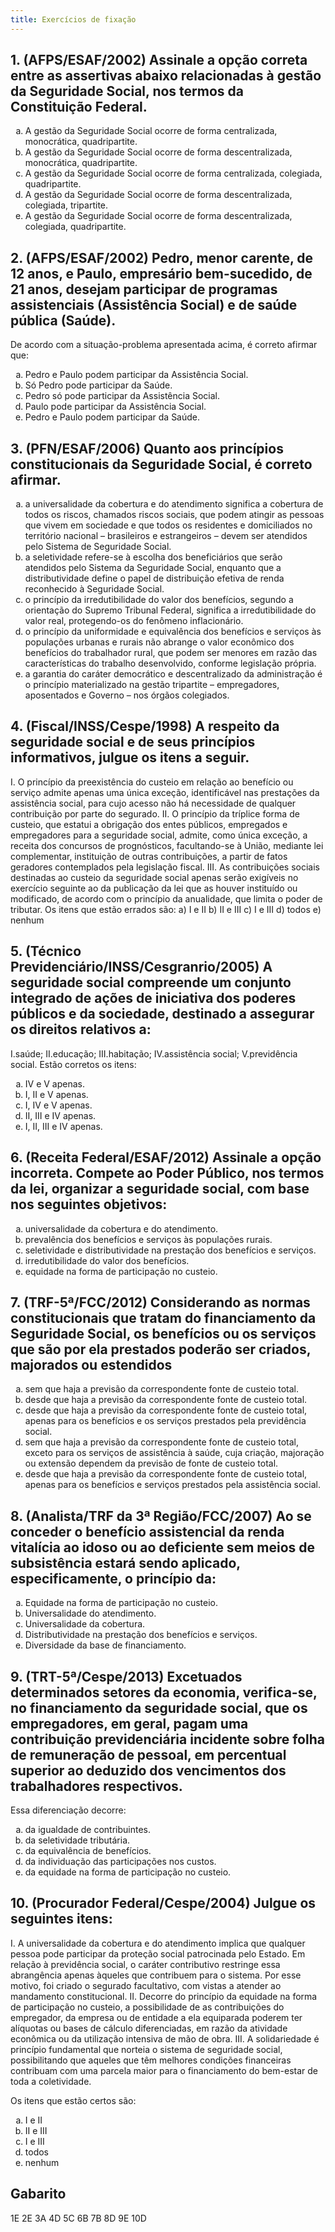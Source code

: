 ---
title: Exercícios de fixação
---

## 1. (AFPS/ESAF/2002) Assinale a opção correta entre as assertivas abaixo relacionadas à gestão da Seguridade Social, nos termos da Constituição Federal.

a) A gestão da Seguridade Social ocorre de forma centralizada, monocrática, quadripartite.
b) A gestão da Seguridade Social ocorre de forma descentralizada, monocrática, quadripartite.
c) A gestão da Seguridade Social ocorre de forma centralizada, colegiada, quadripartite.
d) A gestão da Seguridade Social ocorre de forma descentralizada, colegiada, tripartite.
e) A gestão da Seguridade Social ocorre de forma descentralizada, colegiada, quadripartite.

## 2. (AFPS/ESAF/2002) Pedro, menor carente, de 12 anos, e Paulo, empresário bem-sucedido, de 21 anos, desejam participar de programas assistenciais (Assistência Social) e de saúde pública (Saúde).
De acordo com a situação-problema apresentada acima, é correto afirmar que:

a) Pedro e Paulo podem participar da Assistência Social.
b) Só Pedro pode participar da Saúde.
c) Pedro só pode participar da Assistência Social.
d) Paulo pode participar da Assistência Social.
e) Pedro e Paulo podem participar da Saúde.

## 3. (PFN/ESAF/2006) Quanto aos princípios constitucionais da Seguridade Social, é correto afirmar.

a) a universalidade da cobertura e do atendimento significa a cobertura de todos os riscos, chamados riscos sociais, que podem atingir as pessoas que vivem em sociedade e que todos os residentes e domiciliados no território nacional -- brasileiros e estrangeiros -- devem ser atendidos pelo Sistema de Seguridade Social.
b) a seletividade refere-se à escolha dos beneficiários que serão atendidos pelo Sistema da Seguridade Social, enquanto que a distributividade define o papel de distribuição efetiva de renda reconhecido à Seguridade Social.
c) o princípio da irredutibilidade do valor dos benefícios, segundo a orientação do Supremo Tribunal Federal, significa a irredutibilidade do valor real, protegendo-os do fenômeno inflacionário.
d) o princípio da uniformidade e equivalência dos benefícios e serviços às populações urbanas e rurais não abrange o valor econômico dos benefícios do trabalhador rural, que podem ser menores em razão das características do trabalho desenvolvido, conforme legislação própria.
e) a garantia do caráter democrático e descentralizado da administração é o princípio materializado na gestão tripartite -- empregadores, aposentados e Governo -- nos órgãos colegiados.

## 4. (Fiscal/INSS/Cespe/1998) A respeito da seguridade social e de seus princípios informativos, julgue os itens a seguir.

I. O princípio da preexistência do custeio em relação ao benefício ou serviço admite apenas uma única exceção, identificável nas prestações da assistência social, para cujo acesso não há necessidade de qualquer contribuição por parte do segurado.
II. O princípio da tríplice forma de custeio, que estatui a obrigação dos entes públicos, empregados e empregadores para a seguridade social, admite, como única exceção, a receita dos concursos de prognósticos, facultando-se à União, mediante lei complementar, instituição de outras contribuições, a partir de fatos geradores contemplados pela legislação fiscal.
III. As contribuições sociais destinadas ao custeio da seguridade social apenas serão exigíveis no exercício seguinte ao da publicação da lei que as houver instituído ou modificado, de acordo com o princípio da anualidade, que limita o poder de tributar.
Os itens que estão errados são:
a) I e II
b) II e III
c) I e III
d) todos
e) nenhum

## 5. (Técnico Previdenciário/INSS/Cesgranrio/2005) A seguridade social compreende um conjunto integrado de ações de iniciativa dos poderes públicos e da sociedade, destinado a assegurar os direitos relativos a:

I.saúde;
II.educação;
III.habitação;
IV.assistência social;
V.previdência social. 
Estão corretos os itens:

a) IV e V apenas.
b) I, II e V apenas.
c) I, IV e V apenas.
d) II, III e IV apenas.
e) I, II, III e IV apenas.

## 6. (Receita Federal/ESAF/2012) Assinale a opção incorreta. Compete ao Poder Público, nos termos da lei, organizar a seguridade social, com base nos seguintes objetivos:

a) universalidade da cobertura e do atendimento.
b) prevalência dos benefícios e serviços às populações rurais.
c) seletividade e distributividade na prestação dos benefícios e serviços.
d) irredutibilidade do valor dos benefícios.
e) equidade na forma de participação no custeio.

## 7. (TRF-5ª/FCC/2012) Considerando as normas constitucionais que tratam do financiamento da Seguridade Social, os benefícios ou os serviços que são por ela prestados poderão ser criados, majorados ou estendidos

a) sem que haja a previsão da correspondente fonte de custeio total.
b) desde que haja a previsão da correspondente fonte de custeio total.
c) desde que haja a previsão da correspondente fonte de custeio total, apenas para os benefícios e os serviços prestados pela previdência social.
d) sem que haja a previsão da correspondente fonte de custeio total, exceto para os serviços de assistência à saúde, cuja criação, majoração ou extensão dependem da previsão de fonte de custeio total.
e) desde que haja a previsão da correspondente fonte de custeio total, apenas para os benefícios e serviços prestados pela assistência social.

## 8. (Analista/TRF da 3ª Região/FCC/2007) Ao se conceder o benefício assistencial da renda vitalícia ao idoso ou ao deficiente sem meios de subsistência estará sendo aplicado, especificamente, o princípio da:

a) Equidade na forma de participação no custeio.
b) Universalidade do atendimento.
c) Universalidade da cobertura.
d) Distributividade na prestação dos benefícios e serviços.
e) Diversidade da base de financiamento.

## 9. (TRT-5ª/Cespe/2013) Excetuados determinados setores da economia, verifica-se, no financiamento da seguridade social, que os empregadores, em geral, pagam uma contribuição previdenciária incidente sobre folha de remuneração de pessoal, em percentual superior ao deduzido dos vencimentos dos trabalhadores respectivos.

Essa diferenciação decorre:

a) da igualdade de contribuintes.
b) da seletividade tributária.
c) da equivalência de benefícios.
d) da individuação das participações nos custos.
e) da equidade na forma de participação no custeio.

## 10. (Procurador Federal/Cespe/2004) Julgue os seguintes itens:

I. A universalidade da cobertura e do atendimento implica que qualquer pessoa pode participar da proteção social patrocinada pelo Estado. Em relação à previdência social, o caráter contributivo restringe essa abrangência apenas àqueles que contribuem para o sistema. Por esse motivo, foi criado o segurado facultativo, com vistas a atender ao mandamento constitucional.
II. Decorre do princípio da equidade na forma de participação no custeio, a possibilidade de as contribuições do empregador, da empresa ou de entidade a ela equiparada poderem ter alíquotas ou bases de cálculo diferenciadas, em razão da atividade econômica ou da utilização intensiva de mão de obra.
III. A solidariedade é princípio fundamental que norteia o sistema de seguridade social, possibilitando que aqueles que têm melhores condições financeiras contribuam com uma parcela maior para o financiamento do bem-estar de toda a coletividade.

Os itens que estão certos são:

a) I e II
b) II e III
c) I e III
d) todos
e) nenhum

## Gabarito

 1E 2E 3A 4D 5C 6B 7B 8D 9E 10D
